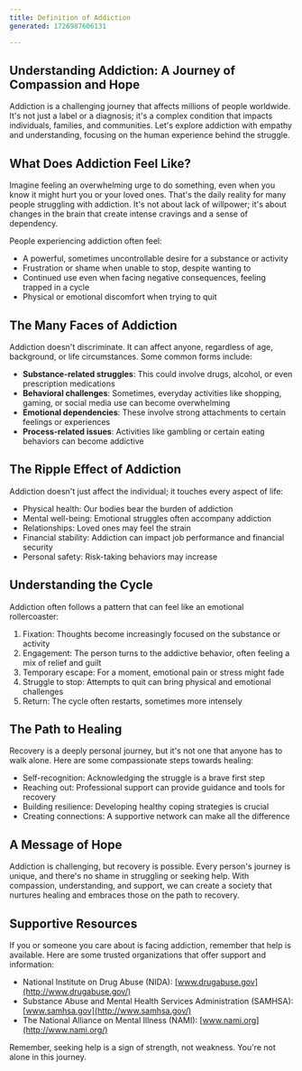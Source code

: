 ---
title: Definition of Addiction
generated: 1726987606131

---

 

## **Understanding Addiction: A Journey of Compassion and Hope**

Addiction is a challenging journey that affects millions of people worldwide. It's not just a label or a diagnosis; it's a complex condition that impacts individuals, families, and communities. Let's explore addiction with empathy and understanding, focusing on the human experience behind the struggle.

## **What Does Addiction Feel Like?**

Imagine feeling an overwhelming urge to do something, even when you know it might hurt you or your loved ones. That's the daily reality for many people struggling with addiction. It's not about lack of willpower; it's about changes in the brain that create intense cravings and a sense of dependency.

People experiencing addiction often feel:

* A powerful, sometimes uncontrollable desire for a substance or activity
* Frustration or shame when unable to stop, despite wanting to
* Continued use even when facing negative consequences, feeling trapped in a cycle
* Physical or emotional discomfort when trying to quit

## **The Many Faces of Addiction**

Addiction doesn't discriminate. It can affect anyone, regardless of age, background, or life circumstances. Some common forms include:

* **Substance-related struggles**: This could involve drugs, alcohol, or even prescription medications
* **Behavioral challenges**: Sometimes, everyday activities like shopping, gaming, or social media use can become overwhelming
* **Emotional dependencies**: These involve strong attachments to certain feelings or experiences
* **Process-related issues**: Activities like gambling or certain eating behaviors can become addictive

## **The Ripple Effect of Addiction**

Addiction doesn't just affect the individual; it touches every aspect of life:

* Physical health: Our bodies bear the burden of addiction
* Mental well-being: Emotional struggles often accompany addiction
* Relationships: Loved ones may feel the strain
* Financial stability: Addiction can impact job performance and financial security
* Personal safety: Risk-taking behaviors may increase

## **Understanding the Cycle**

Addiction often follows a pattern that can feel like an emotional rollercoaster:

1. Fixation: Thoughts become increasingly focused on the substance or activity
2. Engagement: The person turns to the addictive behavior, often feeling a mix of relief and guilt
3. Temporary escape: For a moment, emotional pain or stress might fade
4. Struggle to stop: Attempts to quit can bring physical and emotional challenges
5. Return: The cycle often restarts, sometimes more intensely

## **The Path to Healing**

Recovery is a deeply personal journey, but it's not one that anyone has to walk alone. Here are some compassionate steps towards healing:

* Self-recognition: Acknowledging the struggle is a brave first step
* Reaching out: Professional support can provide guidance and tools for recovery
* Building resilience: Developing healthy coping strategies is crucial
* Creating connections: A supportive network can make all the difference

## **A Message of Hope**

Addiction is challenging, but recovery is possible. Every person's journey is unique, and there's no shame in struggling or seeking help. With compassion, understanding, and support, we can create a society that nurtures healing and embraces those on the path to recovery.

## **Supportive Resources**

If you or someone you care about is facing addiction, remember that help is available. Here are some trusted organizations that offer support and information:

* National Institute on Drug Abuse (NIDA): [www.drugabuse.gov](http://www.drugabuse.gov/)
* Substance Abuse and Mental Health Services Administration (SAMHSA): [www.samhsa.gov](http://www.samhsa.gov/)
* The National Alliance on Mental Illness (NAMI): [www.nami.org](http://www.nami.org/)

Remember, seeking help is a sign of strength, not weakness. You're not alone in this journey.
